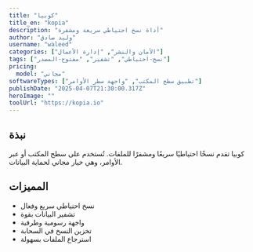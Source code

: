 ---
title: "كوبيا"
title_en: "kopia"
description: "أداة نسخ احتياطي سريعة ومشفرة"
author: "وليد صادق"
username: "waleed"
categories: ["الأمان والنشر", "إدارة الأعمال"]
tags: ["نسخ-احتياطي", "تشفير", "مفتوح-المصدر"]
pricing:
  model: "مجاني"
softwareTypes: ["تطبيق سطح المكتب", "واجهة سطر الأوامر"]
publishDate: "2025-04-07T21:30:00.317Z"
heroImage: ""
toolUrl: "https://kopia.io"
---
## نبذة
كوبيا تقدم نسخًا احتياطيًا سريعًا ومشفرًا للملفات. تُستخدم على سطح المكتب أو عبر الأوامر، وهي خيار مجاني لحماية البيانات.

## المميزات
- نسخ احتياطي سريع وفعال
- تشفير البيانات بقوة
- واجهة رسومية وطرفية
- تخزين النسخ في السحابة
- استرجاع الملفات بسهولة